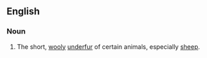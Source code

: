 ==English==

===Noun===
{{en-noun}}

#The short, [[wooly]] [[underfur]] of certain animals, especially [[sheep]].